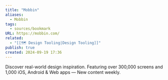 ```yaml
---
title: "Mobbin"
aliases:
  - Mobbin
tags:
  - sources/bookmark
URL: https://mobbin.com/
related:
  - "[[🗺️ Design Tooling|Design Tooling]]"
publish: true
created: 2024-09-19 17:36
---
```




Discover real-world design inspiration.
Featuring over 300,000 screens and 1,000 iOS, Android & Web apps — New content weekly.